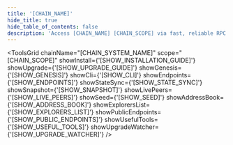 ```yaml
---
title: '[CHAIN_NAME]'
hide_title: true
hide_table_of_contents: false
description: 'Access [CHAIN_NAME] [CHAIN_SCOPE] via fast, reliable RPC by NODERS — no limits, Omnichain-ready, and built for scalable Web3'
---
```



<ChainLayout>
  <ChainHero
    name="[CHAIN_NAME]"
    iconUrl="img/[CHAIN_ICON]"
    bgColor="[CHAIN_BACKGROUND_COLOR]"
    scope="[CHAIN_SCOPE]"
    chainId="[CHAIN_ID]"
    nodeVersion="[VERSION]"
    token="[CHAIN_DENOM_PRETTY]"
    stakeUrl="[STAKE_URL]"
    restakeUrl="[RESTAKE_URL]"
    websiteUrl="[SOCIAL_WEBSITE]"
    githubUrl="[SOCIAL_GITHUB]"
    xUrl="[SOCIAL_X]"
    discordUrl="[SOCIAL_DISCORD]"
  />

  <ProductLinks
    appUrl="[APP_URL]"
    appImageUrl="img/products/[APP_IMAGE]"
    explorerUrl="[EXPLORER_URL]"
    explorerImageUrl="img/products/[EXPLORER_IMAGE]"
    faucetUrl="[FAUCET_URL]"
  />

  <ToolsGrid
    chainName="[CHAIN_SYSTEM_NAME]"
    scope="[CHAIN_SCOPE]"
    showInstall={'[SHOW_INSTALLATION_GUIDE]'}
    showUpgrade={'[SHOW_UPGRADE_GUIDE]'}
    showGenesis={'[SHOW_GENESIS]'}
    showCli={'[SHOW_CLI]'}
    showEndpoints={'[SHOW_ENDPOINTS]'}
    showStateSync={'[SHOW_STATE_SYNC]'}
    showSnapshot={'[SHOW_SNAPSHOT]'}
    showLivePeers={'[SHOW_LIVE_PEERS]'}
    showSeed={'[SHOW_SEED]'}
    showAddressBook={'[SHOW_ADDRESS_BOOK]'}
    showExplorersList={'[SHOW_EXPLORERS_LIST]'}
    showPublicEndpoints={'[SHOW_PUBLIC_ENDPOINTS]'}
    showUsefulTools={'[SHOW_USEFUL_TOOLS]'}
    showUpgradeWatcher={'[SHOW_UPGRADE_WATCHER]'}
  />

</ChainLayout>
